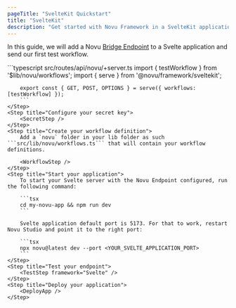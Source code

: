 ```yaml
---
pageTitle: "SvelteKit Quickstart"
title: "SvelteKit"
description: "Get started with Novu Framework in a SvelteKit application"
---
```




In this guide, we will add a Novu [Bridge Endpoint](/docs/concepts/endpoint) to a Svelte application and send our first test workflow.

<Steps>
    <Step title="Set up your local environment">
        <LocalStudio />
    </Step>
    <Step title="Install packages">
        <PackagesStep />
    </Step>
    <Step title="Add a Novu API Endpoint">
        ```typescript src/routes/api/novu/+server.ts
        import { testWorkflow } from '$lib/novu/workflows';
        import { serve } from '@novu/framework/sveltekit';

        export const { GET, POST, OPTIONS } = serve({ workflows: [testWorkflow] });
        ```
    </Step>
    <Step title="Configure your secret key">
        <SecretStep />
    </Step>
    <Step title="Create your workflow definition">
        Add a `novu` folder in your lib folder as such ```src/lib/novu/workflows.ts``` that will contain your workflow definitions. 

        <WorkflowStep />
    </Step>
    <Step title="Start your application">
        To start your Svelte server with the Novu Endpoint configured, run the following command:

        ```tsx
        cd my-novu-app && npm run dev
        ```

        Svelte application default port is 5173. For that to work, restart Novu Studio and point it to the right port:

        ```tsx
        npx novu@latest dev --port <YOUR_SVELTE_APPLICATION_PORT>
        ```
    </Step>
    <Step title="Test your endpoint">
        <TestStep framework="Svelte" />
    </Step>
    <Step title="Deploy your application">
        <DeployApp />
    </Step>
</Steps>

<NextStepsStep />
